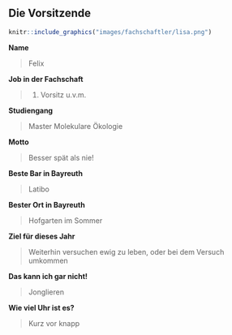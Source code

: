 ## Die Vorsitzende {#fachschaftler-fachschaftlerinnen-erster-vorsitz}

```r
knitr::include_graphics("images/fachschaftler/lisa.png")
```

**Name**

> Felix

**Job in der Fachschaft**

> 1. Vorsitz u.v.m.

**Studiengang**

> Master Molekulare Ökologie

**Motto**

> Besser spät als nie!

**Beste Bar in Bayreuth**

> Latibo

**Bester Ort in Bayreuth**

> Hofgarten im Sommer

**Ziel für dieses Jahr**

> Weiterhin versuchen ewig zu leben, oder bei dem Versuch umkommen

**Das kann ich gar nicht!**

> Jonglieren

**Wie viel Uhr ist es?**

> Kurz vor knapp